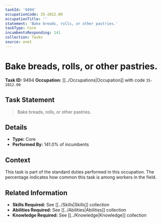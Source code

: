 ```yaml
---
taskId: '9494'
occupationCode: 35-2012.00
occupationTitle: ''
statement: 'Bake breads, rolls, or other pastries.'
taskType: Core
incumbentsResponding: 141
collection: Tasks
source: onet
---
```

# Bake breads, rolls, or other pastries.

**Task ID:** 9494
**Occupation:** [[../Occupations|Occupation]] with code `35-2012.00`

## Task Statement

> Bake breads, rolls, or other pastries.

## Details

- **Type:** Core
- **Performed By:** 141.0% of incumbents

## Context

This task is part of the standard duties performed in this occupation. The percentage indicates how common this task is among workers in the field.

## Related Information

- **Skills Required:** See [[../Skills|Skills]] collection
- **Abilities Required:** See [[../Abilities|Abilities]] collection
- **Knowledge Required:** See [[../Knowledge|Knowledge]] collection
